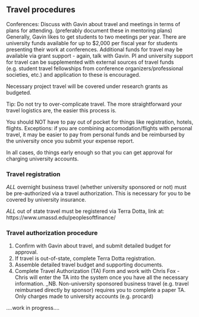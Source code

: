 ## Travel procedures

Conferences: Discuss with Gavin about travel and meetings in terms of plans for attending.
(preferably document these in mentoring plans)  
Generally, Gavin likes to get students to two meetings per year.
There are university funds available for up to $2,000 per fiscal year for students presenting their work at conferences. Additional funds for travel may be available via grant support - again, talk with Gavin. PI and university support for travel can be supplemented with external sources of travel funds (e.g. student travel fellowships from conference organizers/professional societies, etc.) and application to these is encouraged.

Necessary project travel will be covered under research grants as budgeted.  

Tip: Do not try to over-complicate travel. The more straightforward your travel logistics are, the easier this process is.

You should NOT have to pay out of pocket for things like registration, hotels, flights. Exceptions: if you are combining accomodation/flights with personal travel, it may be easier to pay from personal funds and be reimbursed by the university once you submit your expense report.  

In all cases, do things early enough so that you can get approval for charging university accounts.   

### Travel registration

_ALL_ overnight business travel (whether university sponsored or not) must be pre-authorized via a travel authorization.
This is necessary for you to be covered by university insurance.

_ALL_ out of state travel must be registered via Terra Dotta, link at: https://www.umassd.edu/peoplesoftfinance/ 


### Travel authorization procedure

1. Confirm with Gavin about travel, and submit detailed budget for approval.
2. If travel is out-of-state, complete Terra Dotta registration.
3. Assemble detailed travel budget and supporting documents.
3. Complete Travel Authorization (TA) Form and work with Chris Fox - Chris will enter the TA into the system once you have all the necessary information.
_NB. Non-university sponsored business travel (e.g. travel reimbursed directly by sponsor) requires you to complete a paper TA. Only charges made to university accounts (e.g. procard) 

....work in progress....

